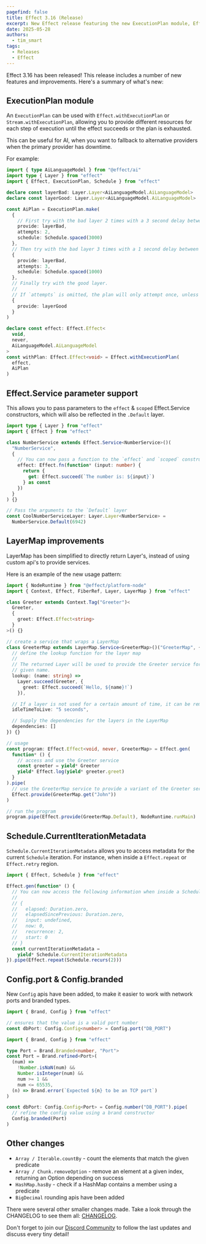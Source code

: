 ```yaml
---
pagefind: false
title: Effect 3.16 (Release)
excerpt: New Effect release featuring the new ExecutionPlan module, Effect.Service & LayerMap improvements, and more!
date: 2025-05-28
authors:
  - tim_smart
tags:
  - Releases
  - Effect
---
```


Effect 3.16 has been released! This release includes a number of new features
and improvements. Here's a summary of what's new:

## ExecutionPlan module

An `ExecutionPlan` can be used with `Effect.withExecutionPlan` or `Stream.withExecutionPlan`, allowing you to provide different resources for each step of execution until the effect succeeds or the plan is exhausted.

This can be useful for AI, when you want to fallback to alternative providers when the primary provider has downtime.

For example:

```ts
import { type AiLanguageModel } from "@effect/ai"
import type { Layer } from "effect"
import { Effect, ExecutionPlan, Schedule } from "effect"

declare const layerBad: Layer.Layer<AiLanguageModel.AiLanguageModel>
declare const layerGood: Layer.Layer<AiLanguageModel.AiLanguageModel>

const AiPlan = ExecutionPlan.make(
  {
    // First try with the bad layer 2 times with a 3 second delay between attempts
    provide: layerBad,
    attempts: 2,
    schedule: Schedule.spaced(3000)
  },
  // Then try with the bad layer 3 times with a 1 second delay between attempts
  {
    provide: layerBad,
    attempts: 3,
    schedule: Schedule.spaced(1000)
  },
  // Finally try with the good layer.
  //
  // If `attempts` is omitted, the plan will only attempt once, unless a schedule is provided.
  {
    provide: layerGood
  }
)

declare const effect: Effect.Effect<
  void,
  never,
  AiLanguageModel.AiLanguageModel
>
const withPlan: Effect.Effect<void> = Effect.withExecutionPlan(
  effect,
  AiPlan
)
```

## Effect.Service parameter support

This allows you to pass parameters to the `effect` & `scoped` Effect.Service
constructors, which will also be reflected in the `.Default` layer.

```ts
import type { Layer } from "effect"
import { Effect } from "effect"

class NumberService extends Effect.Service<NumberService>()(
  "NumberService",
  {
    // You can now pass a function to the `effect` and `scoped` constructors
    effect: Effect.fn(function* (input: number) {
      return {
        get: Effect.succeed(`The number is: ${input}`)
      } as const
    })
  }
) {}

// Pass the arguments to the `Default` layer
const CoolNumberServiceLayer: Layer.Layer<NumberService> =
  NumberService.Default(6942)
```

## LayerMap improvements

LayerMap has been simplified to directly return Layer's, instead of using custom api's to provide services.

Here is an example of the new usage pattern:

```ts
import { NodeRuntime } from "@effect/platform-node"
import { Context, Effect, FiberRef, Layer, LayerMap } from "effect"

class Greeter extends Context.Tag("Greeter")<
  Greeter,
  {
    greet: Effect.Effect<string>
  }
>() {}

// create a service that wraps a LayerMap
class GreeterMap extends LayerMap.Service<GreeterMap>()("GreeterMap", {
  // define the lookup function for the layer map
  //
  // The returned Layer will be used to provide the Greeter service for the
  // given name.
  lookup: (name: string) =>
    Layer.succeed(Greeter, {
      greet: Effect.succeed(`Hello, ${name}!`)
    }),

  // If a layer is not used for a certain amount of time, it can be removed
  idleTimeToLive: "5 seconds",

  // Supply the dependencies for the layers in the LayerMap
  dependencies: []
}) {}

// usage
const program: Effect.Effect<void, never, GreeterMap> = Effect.gen(
  function* () {
    // access and use the Greeter service
    const greeter = yield* Greeter
    yield* Effect.log(yield* greeter.greet)
  }
).pipe(
  // use the GreeterMap service to provide a variant of the Greeter service
  Effect.provide(GreeterMap.get("John"))
)

// run the program
program.pipe(Effect.provide(GreeterMap.Default), NodeRuntime.runMain)
```

## Schedule.CurrentIterationMetadata

`Schedule.CurrentIterationMetadata` allows you to access metadata for the current `Schedule` iteration.
For instance, when inside a `Effect.repeat` or `Effect.retry` region.

```ts
import { Effect, Schedule } from "effect"

Effect.gen(function* () {
  // You can now access the following information when inside a Schedule execution.
  //
  // {
  //   elapsed: Duration.zero,
  //   elapsedSincePrevious: Duration.zero,
  //   input: undefined,
  //   now: 0,
  //   recurrence: 2,
  //   start: 0
  // }
  const currentIterationMetadata =
    yield* Schedule.CurrentIterationMetadata
}).pipe(Effect.repeat(Schedule.recurs(2)))
```

## Config.port & Config.branded

New `Config` apis have been added, to make it easier to work with network ports and branded types.

```ts
import { Brand, Config } from "effect"

// ensures that the value is a valid port number
const dbPort: Config.Config<number> = Config.port("DB_PORT")
```

```ts
import { Brand, Config } from "effect"

type Port = Brand.Branded<number, "Port">
const Port = Brand.refined<Port>(
  (num) =>
    !Number.isNaN(num) &&
    Number.isInteger(num) &&
    num >= 1 &&
    num <= 65535,
  (n) => Brand.error(`Expected ${n} to be an TCP port`)
)

const dbPort: Config.Config<Port> = Config.number("DB_PORT").pipe(
  // refine the config value using a brand constructor
  Config.branded(Port)
)
```

## Other changes

- `Array / Iterable.countBy` - count the elements that match the given predicate
- `Array / Chunk.removeOption` - remove an element at a given index, returning an Option depending on success
- `HashMap.hasBy` - check if a HashMap contains a member using a predicate
- `BigDecimal` rounding apis have been added

There were several other smaller changes made. Take a look through the CHANGELOG to see them all: [CHANGELOG](https://github.com/Effect-TS/effect/blob/main/packages/effect/CHANGELOG.md).

Don't forget to join our [Discord Community](https://discord.gg/effect-ts) to follow the last updates and discuss every tiny detail!

